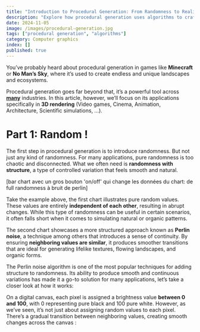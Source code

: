 ```yaml
---
title: "Introduction to Procedural Generation: From Randomness to Realism"
description: "Explore how procedural generation uses algorithms to craft unique landscapes, textures, and environments through hands-on examples"
date: 2024-11-05
image: /images/procedural-generation.jpg
tags: ["procedural generation", "algorithms"]
category: Computer graphics
index: []
published: true
---
```


You’ve probably heard about procedural generation in games like **Minecraft** or **No Man’s Sky**,
where it’s used to create endless and unique landscapes and ecosystems.

<SpacerS />

Procedural generation goes far beyond that, it’s a powerful tool across <u>**many**</u> industries. 
In this article, however, we’ll focus on its applications specifically in **3D rendering** 
(Video games, Cinema, Animation, Architecture, Scientific simulations, ...). 

# Part 1: Random !

The first step in procedural generation is to introduce randomness. But 
not just any kind of randomness. For many applications, pure 
randomness is too chaotic and disconnected. What we often need is **randomness with 
structure**, a type of controlled variation that feels smooth and natural.

<SpacerS />

[bar chart avec un gros bouton 'on/off' qui change les données du chart: de full randomness à bruit de perlin]

<SpacerS />

Take the example above, the first chart illustrates pure random values. 
These values are entirely **independent of each other**, resulting in 
abrupt changes. While this type of randomness can 
be useful in certain scenarios, it often falls short when it comes to 
simulating natural or organic patterns.

<SpacerS />

The second chart showcases a more structured approach known as **Perlin noise**, 
a technique among others that introduces a sense of continuity. By ensuring 
**neighboring values are similar**, it produces smoother transitions that are ideal 
for generating lifelike textures, flowing landscapes, and organic forms.

<SpacerS />

The Perlin noise algorithm is one of the most popular techniques for adding 
structure to randomness. Its ability to produce smooth and continuous variations 
has made it a go-to solution for many applications, let’s take a closer look at how it works:

<SpacerS />


On a digital canvas, each pixel is assigned a brightness value **between 0 and 100**, 
with 0 representing pure black and 100 pure white. However, as we’ve seen, it’s 
not just about assigning random values to each pixel. There’s a gradual transition 
between neighboring values, creating smooth changes across the canvas :

<SpacerS />

<PerlinNoiseGenerator />

<SpacerS />
